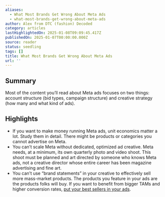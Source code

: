```yaml
---
aliases:
  - What Most Brands Get Wrong About Meta Ads
  - what-most-brands-get-wrong-about-meta-ads
author: Alex from DTC (fashion) Decoded
category: articles
lastHighlightedOn: 2025-01-08T09:09:45.417Z
publishedOn: 2025-01-07T00:00:00.000Z
source: reader
status: seedling
tags: []
title: What Most Brands Get Wrong About Meta Ads
url: ''
---
```

## Summary

Most of the content you’ll read about Meta ads focuses on two things: account structure (bid types, campaign structure) and creative strategy (how many and what kind of ads).

## Highlights

- If you want to make money running Meta ads, unit economics matter a lot. Study them in detail. There might be products or categories you cannot advertise on Meta.
- You can’t scale Meta without dedicated, optimized ad creative. Meta needs, at a minimum, its own quarterly photo and video shoot. This shoot must be planned and art directed by someone who knows Meta ads, not a creative director whose entire career has been magazine advertising and fine art.
- You can’t use “brand statements” in your creative to effectively sell more mass-market products. The products you feature in your ads are the products folks will buy. If you want to benefit from bigger TAMs and higher conversion rates, [put your best sellers in your ads](https://click.convertkit-mail2.com/xmugzw6gz4b6hp85d3pf5h29ozdlltn/kkhmh6hlpd7xm6tl/aHR0cHM6Ly9kdGNmYXNoaW9uZGVjb2RlZC5jb20vcG9zdHMvNS1waWxsYXJzLW9mLWEtbWV0YS1hZHMtcHJvZHVjdC1hc3NvcnRtZW50).

